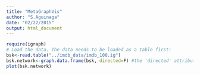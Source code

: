 ```yaml
---
title: "MetaGraphVis"
author: "S.Aguinaga"
date: "02/22/2015"
output: html_document
---
```



```r
require(igraph)
# Load the data. The data needs to be loaded as a table first: 
bsk<-read.table("../imdb_data/imdb_100.ig") 
bsk.network<-graph.data.frame(bsk, directed=F) #the 'directed' attribute specifies whether the edges are directed
plot(bsk.network)
```

